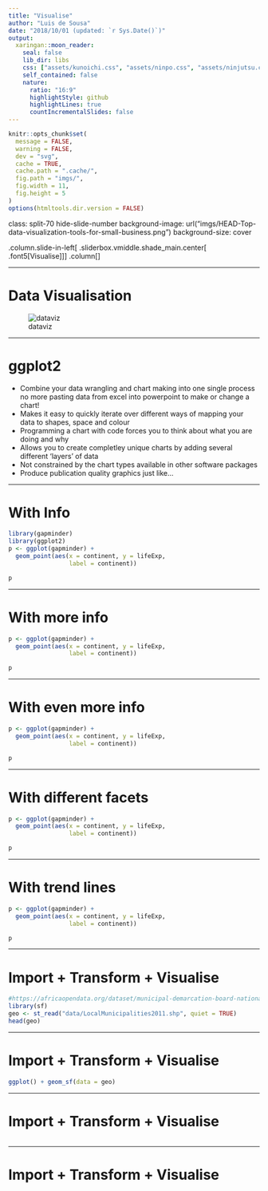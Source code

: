 ```yaml
---
title: "Visualise"
author: "Luis de Sousa"
date: "2018/10/01 (updated: `r Sys.Date()`)"
output:
  xaringan::moon_reader:
    seal: false
    lib_dir: libs
    css: ["assets/kunoichi.css", "assets/ninpo.css", "assets/ninjutsu.css"]
    self_contained: false
    nature:
      ratio: "16:9"
      highlightStyle: github
      highlightLines: true
      countIncrementalSlides: false
---
```


```r
knitr::opts_chunk$set(
  message = FALSE,
  warning = FALSE,
  dev = "svg",
  cache = TRUE,
  cache.path = ".cache/",
  fig.path = "imgs/",
  fig.width = 11,
  fig.height = 5
)
options(htmltools.dir.version = FALSE)
```

class: split-70 hide-slide-number
background-image: url("imgs/HEAD-Top-data-visualization-tools-for-small-business.png")
background-size: cover

.column.slide-in-left[
.sliderbox.vmiddle.shade_main.center[
.font5[Visualise]]]
.column[
]

---

# Data Visualisation

![dataviz](imgs/data-viz.jpg) 

---

# ggplot2

* Combine your data wrangling and chart making into one single process no more pasting data from excel into powerpoint to make or change a chart!
* Makes it easy to quickly iterate over different ways of mapping your data to shapes, space and colour
* Programming a chart with code forces you to think about what you are doing and why
* Allows you to create completley unique charts by adding several different 'layers' of data
* Not constrained by the chart types available in other software packages
* Produce publication quality graphics just like...

---

# With Info

```r
library(gapminder)
library(ggplot2)
p <- ggplot(gapminder) +
  geom_point(aes(x = continent, y = lifeExp,
                 label = continent))
```

```r
p
```

---

# With more info

```r
p <- ggplot(gapminder) +
  geom_point(aes(x = continent, y = lifeExp,
                 label = continent))
```

```r
p
```

---

# With even more info

```r
p <- ggplot(gapminder) +
  geom_point(aes(x = continent, y = lifeExp,
                 label = continent))
```

```r
p
```

---

# With different facets

```r
p <- ggplot(gapminder) +
  geom_point(aes(x = continent, y = lifeExp,
                 label = continent))
```

```r
p
```

---

# With trend lines

```r
p <- ggplot(gapminder) +
  geom_point(aes(x = continent, y = lifeExp,
                 label = continent))
```

```r
p
```

---

# **Import** + Transform + Visualise

```r
#https://africaopendata.org/dataset/municipal-demarcation-board-national-boundary-data/resource/9a348186-47d6-4c98-acd4-92b9bf8c1745
library(sf)
geo <- st_read("data/LocalMunicipalities2011.shp", quiet = TRUE)
head(geo)
```

---

# Import + Transform + **Visualise**

```r
ggplot() + geom_sf(data = geo)
```

---

# Import + **Transform** + Visualise

```r

```

---

# Import + Transform + **Visualise**

```r

```
